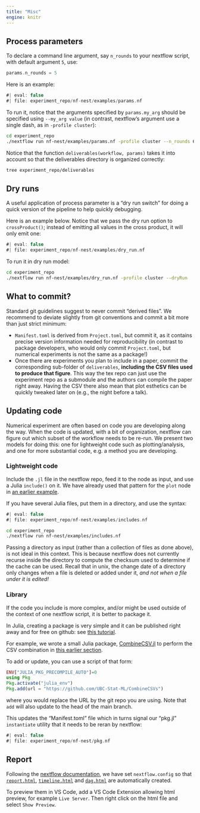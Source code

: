 ```yaml
---
title: "Misc"
engine: knitr
---
```



## Process parameters 

To declare a command line argument, say `n_rounds` to your nextflow script, with 
default argument `5`, use:

```groovy
params.n_rounds = 5
```

Here is an example:

```groovy
#| eval: false
#| file: experiment_repo/nf-nest/examples/params.nf
```

To run it, notice that the arguments specified by `params.my_arg` should be 
specified using `--my_arg value` (in contrast, nextflow's argument use a single dash, 
as in `-profile cluster`):

```bash
cd experiment_repo
./nextflow run nf-nest/examples/params.nf -profile cluster --n_rounds 6
```

Notice that the function `deliverables(workflow, params)` takes it into account so that 
the deliverables directory is organized correctly:

```bash
tree experiment_repo/deliverables
```



## Dry runs

A useful application of process parameter is a "dry run switch" for doing a quick version of the 
pipeline to help quickly debugging. 

Here is an example below. Notice that we pass the dry run option to `crossProduct()`; 
instead of emitting all values in the cross product, it will only emit one:

```groovy
#| eval: false
#| file: experiment_repo/nf-nest/examples/dry_run.nf
```

To run it in dry run model:

```bash
cd experiment_repo
./nextflow run nf-nest/examples/dry_run.nf -profile cluster --dryRun
```


## What to commit?

Standard git guidelines suggest to never commit "derived files".
We recommend to deviate slightly from git conventions and commit a bit more than just strict minimum:

- `Manifest.toml` is derived from `Project.toml`, but commit it, as it contains
    precise version information needed for reproducibility (in contrast to package developers, 
    who would only commit `Project.toml`, but numerical experiments is not the same as a package!)
- Once there are experiments you plan to include in a paper, commit the corresponding sub-folder 
    of `deliverables`, **including the CSV files used to produce that figure**. This way the tex repo 
    can just use the experiment repo as a submodule and the authors can compile the paper right away.
    Having the CSV there also mean that plot esthetics can be quickly tweaked later on (e.g., the 
    night before a talk). 


## Updating code 

Numerical experiment are often based on code you are developing along the way. When the code 
is updated, with a bit of organization, nextflow can figure out which subset of the workflow needs to be re-run. 
We present two models for doing this: one for lightweight code such as plotting/analysis, and one for 
more substantial code, e.g. a method you are developing. 


### Lightweight code

Include the `.jl` file in the nextflow repo, feed it to the node as input, and use a 
Julia `include()` on it. We have already used that pattern for the `plot` node in [an earlier example](07_combine.qmd). 

If you have several Julia files, put them in a directory, and use the syntax:

```groovy
#| eval: false
#| file: experiment_repo/nf-nest/examples/includes.nf
```

```bash
cd experiment_repo
./nextflow run nf-nest/examples/includes.nf 
```

::: {.callout-warning}
Passing a directory as input (rather than a collection of files as done above), 
is not ideal in this context. This is because nextflow does not currently recurse inside 
the directory to compute the checksum used to determine if the cache can be used. 
Recall that in unix, the change date of a directory only changes when a file is deleted or 
added under it, *and not when a file under it is edited!*
:::


### Library

If the code you include is more complex, and/or might be used outside of the context of 
one nextflow script, it is better to package it. 

In Julia, creating a package is very simple and it can be published right away and for 
free on github: see [this tutorial](https://julialang.org/contribute/developing_package/). 

For example, we wrote a small Julia package, [CombineCSV.jl](https://github.com/UBC-Stat-ML/CombineCSVs) 
to perform the CSV combination in 
[this earlier section](07_combine.qmd). 

To add or update, you can use a script of that form:

```julia
ENV["JULIA_PKG_PRECOMPILE_AUTO"]=0
using Pkg 
Pkg.activate("julia_env")
Pkg.add(url = "https://github.com/UBC-Stat-ML/CombineCSVs")
```

where you would replace the URL by the git repo you are using. Note that `add` will also 
update to the head of the main branch. 

This updates the "Manifest.toml" file which in turns signal our "pkg.jl" `instantiate` utility 
that it needs to be reran by nextflow:

```groovy
#| eval: false
#| file: experiment_repo/nf-nest/pkg.nf
```


## Report

Following the [nextflow documentation](https://www.nextflow.io/docs/latest/reports.html), 
we have set `nextflow.config` so that [`report.html`](report.html),  [`timeline.html`](timeline.html)
and [`dag.html`](dag.html) are automatically created. 

To preview them in VS Code, add a VS Code Extension allowing html preview, for example `Live Server`. 
Then right click on the html file and select `Show Preview`.  